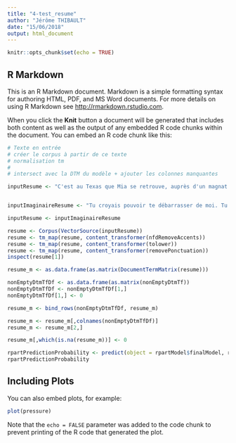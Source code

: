 ```yaml
---
title: "4-test_resume"
author: "Jérôme THIBAULT"
date: "15/06/2018"
output: html_document
---
```


```r
knitr::opts_chunk$set(echo = TRUE)
```

## R Markdown

This is an R Markdown document. Markdown is a simple formatting syntax for authoring HTML, PDF, and MS Word documents. For more details on using R Markdown see <http://rmarkdown.rstudio.com>.

When you click the **Knit** button a document will be generated that includes both content as well as the output of any embedded R code chunks within the document. You can embed an R code chunk like this:

```r
# Texte en entrée
# créer le corpus à partir de ce texte
# normalisation tm
# 
# intersect avec la DTM du modèle + ajouter les colonnes manquantes

inputResume <- "C'est au Texas que Mia se retrouve, auprès d'un magnat du pétrole, Maxwell Cunningham.Son père est décédé récemment et a laissé une bombe dans son testament. Il a légué 49 % de sa fortune à une jeune femme, la sœur de Maxwell, dont ce dernier n'a jamais entendu parler et qui répond au nom de... Mia Saunders.Il est précisé que Maxwell a un an pour retrouver cette sœur, ou il perdra son empire au profit d'un groupe d'investisseurs peu scrupuleux. Un mois riche en rebondissement étonnants.  12 MOIS – 12 HOMMES – 12 VILLESMIA VA-T-ELLE RELEVER SON INCROYABLE DÉFI ?La série culte aux 15 millions de lecteurs, déjà publiée dans 32 pays, vendue à la chaîne ABC (et qui sera produite par les producteurs de Gossip Girl).« Un véritable phénomène. » Direct Matin.« La plume hot. » Cosmo.Traduit de l’anglais (États-Unis) par Robyn Stella Bligh."


inputImaginaireResume <- "Tu croyais pouvoir te débarrasser de moi. Tu pensais qu’avec un enterrement bidon pour mes fans et pour la presse, tout serait réglé. Tu te disais : \"\"Ce n’est qu’un pseudonyme, il n’existe même pas.\"\" Tu te disais : \"\"Fini George Stark, maintenant consacrons-nous à la vraie littérature…\"\" Pauvre naïf ! Non, ne t’imagine pas que tu vas pouvoir si facilement te débarrasser de moi. Je suis ton double, ta part de ténèbres… Et j’aurai ta peau ! »  Thad Beaumont et son pseudonyme George Stark n’ont fait qu’un pendant douze ans. Jusqu’à ce jour où l’écrivain décide d’écrire sous son vrai nom. Alors, quand on a signé des thrillers ultraviolents, se venger de celui qui a voulu vous faire disparaître est un réel plaisir…  Adapté au cinéma par George A. Romero en 1992, La Part des ténèbres nous plonge, sous la plume du maître inégalé de l’horreur et du suspense, dans les régions les plus reculées et les plus obscures  qui soient : au fond de nous-mêmes.  Traduit de l’anglais (États-Unis) par William Olivier Desmond."

inputResume <- inputImaginaireResume

resume <- Corpus(VectorSource(inputResume))
resume <- tm_map(resume, content_transformer(nfdRemoveAccents))
resume <- tm_map(resume, content_transformer(tolower))
resume <- tm_map(resume, content_transformer(removePonctuation))
inspect(resume[1])

resume_m <- as.data.frame(as.matrix(DocumentTermMatrix(resume)))

nonEmptyDtmTfDf <- as.data.frame(as.matrix(nonEmptyDtmTf))
nonEmptyDtmTfDf <- nonEmptyDtmTfDf[1,]
nonEmptyDtmTfDf[1,] <- 0

resume_m <- bind_rows(nonEmptyDtmTfDf, resume_m)

resume_m <- resume_m[,colnames(nonEmptyDtmTfDf)]
resume_m <- resume_m[2,]

resume_m[,which(is.na(resume_m))] <- 0

rpartPredictionProbability <- predict(object = rpartModel$finalModel, resume_m, type = 'prob')
rpartPredictionProbability
```

## Including Plots

You can also embed plots, for example:

```r
plot(pressure)
```

Note that the `echo = FALSE` parameter was added to the code chunk to prevent printing of the R code that generated the plot.
